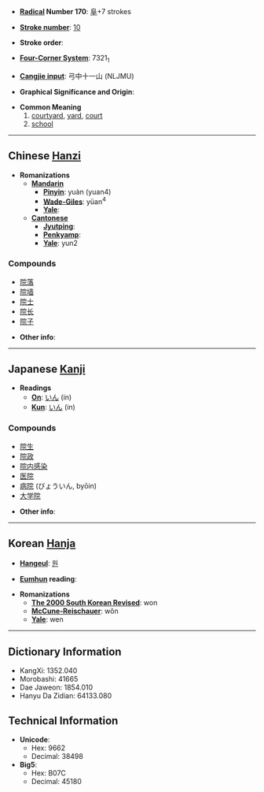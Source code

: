 * '''[[Wiktionary:Chinese radical index| Radical]] Number 170''': [[Wiktionary:Chinese radical index 阜|阜]]+7 strokes

* '''[[Wiktionary:Chinese total strokes index|Stroke number]]''': [[Wiktionary:Chinese total strokes index 10|10]]

* '''Stroke order''': 

* '''[[Wiktionary:Chinese four corner index|Four-Corner System]]''': 7321<sub>1</sub>

* '''[[Wiktionary:Chinese Cangjie index|Cangjie input]]''': 弓中十一山 (NLJMU)

* '''Graphical Significance and Origin''': 

* '''Common Meaning'''
*#[[courtyard]], [[yard]], [[court]]
*# [[school]]

----

== Chinese [[Hanzi]] ==

* '''Romanizations'''
** '''[[Mandarin]]'''
*** '''[[Pinyin]]''': yuàn (yuan4)
*** '''[[Wade-Giles]]''': yüan<sup>4</sup>
*** '''[[Yale]]''': 
** '''[[Cantonese]]'''
*** '''[[Jyutping]]''':
*** '''[[Penkyamp]]''': 
*** '''[[Yale]]''': yun2

===Compounds===
*[[院落]]
*[[院墙]]
*[[院士]]
*[[院长]]
*[[院子]]

* '''Other info''': 

----

== Japanese [[Kanji]] ==

* '''Readings'''
** '''[[On]]''': [[いん]] (in)
** '''[[Kun]]''': [[いん]] (in)

===Compounds===
*[[院生]]
*[[院政]]
*[[院内感染]]
*[[医院]]
*[[病院]] (びょういん, byōin)
*[[大学院]]

* '''Other info''':  

----

== Korean [[Hanja]] ==

* '''[[Hangeul]]''': [[원]]

* '''[[Eumhun]] reading''': 

* '''Romanizations'''
** '''[[The 2000 South Korean Revised Romanization|The 2000 South Korean Revised]]''': won
** '''[[McCune-Reischauer]]''': wŏn
** '''[[Yale]]''': wen

----

== Dictionary Information ==

* KangXi: 1352.040
* Morobashi: 41665
* Dae Jaweon: 1854.010
* Hanyu Da Zidian: 64133.080

== Technical Information ==

* '''Unicode''':
** Hex: 9662
** Decimal: 38498
* '''Big5''':
** Hex: B07C
** Decimal: 45180